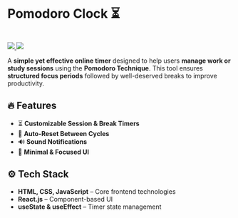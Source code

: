 # **Pomodoro Clock ⏳**

<br />

<div style={{ display: "flex", gap: "10px" }}>
  <a href="https://izanhuang.github.io/pomodoro-clock/" target="_blank">
    <img src="https://img.shields.io/badge/Live%20Demo-f6339a" />
  </a>
  <a href="https://github.com/izanhuang/pomodoro-clock" target="_blank">
    <img src="https://img.shields.io/badge/GitHub-f6339a?logo=github" />
  </a>
</div>

A **simple yet effective online timer** designed to help users **manage work or study sessions** using the **Pomodoro Technique**. This tool ensures **structured focus periods** followed by well-deserved breaks to improve productivity.

## **🔥 Features**

- ⏳ **Customizable Session & Break Timers**
- 🔄 **Auto-Reset Between Cycles**
- 🔊 **Sound Notifications**
- 🎯 **Minimal & Focused UI**

## **⚙️ Tech Stack**

- **HTML, CSS, JavaScript** – Core frontend technologies
- **React.js** – Component-based UI
- **useState & useEffect** – Timer state management
